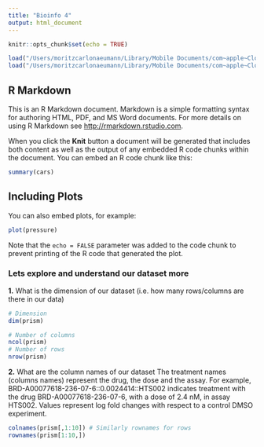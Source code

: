 ```yaml
---
title: "Bioinfo 4"
output: html_document
---
```


```r
knitr::opts_chunk$set(echo = TRUE)

load("/Users/moritzcarlonaeumann/Library/Mobile Documents/com~apple~CloudDocs/Studium/Semester/Semester 4 alles/Bioinfo 4/prism_datasets.rda")
load("/Users/moritzcarlonaeumann/Library/Mobile Documents/com~apple~CloudDocs/Studium/Semester/Semester 4 alles/Bioinfo 4/cellline_datasets.rda")

```

## R Markdown

This is an R Markdown document. Markdown is a simple formatting syntax for authoring HTML, PDF, and MS Word documents. For more details on using R Markdown see <http://rmarkdown.rstudio.com>.

When you click the **Knit** button a document will be generated that includes both content as well as the output of any embedded R code chunks within the document. You can embed an R code chunk like this:

```r
summary(cars)
```

## Including Plots

You can also embed plots, for example:

```r
plot(pressure)
```

Note that the `echo = FALSE` parameter was added to the code chunk to prevent printing of the R code that generated the plot.


### Lets explore and understand our dataset more

**1.** What is the dimension of our dataset (i.e. how many rows/columns are there in our data)

```r
# Dimension
dim(prism)
```

```r
# Number of columns
ncol(prism)
# Number of rows
nrow(prism)
```

**2.** What are the column names of our dataset
The treatment names (columns names) represent the drug, the dose and the assay. For example, BRD-A00077618-236-07-6::0.0024414::HTS002 indicates treatment with the drug BRD-A00077618-236-07-6, with a dose of 2.4 nM, in assay HTS002. Values represent log fold changes with respect to a control DMSO experiment.

```r
colnames(prism[,1:10]) # Similarly rownames for rows
rownames(prism[1:10,])
```
